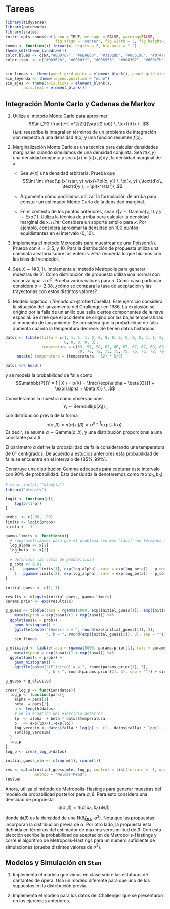# Tareas {-}

```r
library(tidyverse)
library(patchwork)
library(scales)
knitr::opts_chunk$set(echo = TRUE, message = FALSE, warning=FALSE, 
                      fig.align = 'center', fig.width = 5, fig.height=3, cache = TRUE)
comma <- function(x) format(x, digits = 2, big.mark = ",")
theme_set(theme_linedraw())
color.blues <- c(NA,"#BDD7E7", "#6BAED6", "#3182BD", "#08519C", "#074789", "#063e77", "#053464")
color.itam  <- c("#00362b", "#00503f", "#006953", "#008367", "#009c7b", "#00b68f")


sin_lineas <- theme(panel.grid.major = element_blank(), panel.grid.minor = element_blank())
sin_leyenda <- theme(legend.position = "none")
sin_ejes <- theme(axis.ticks = element_blank(), 
        axis.text = element_blank())
```

## Integración Monte Carlo y Cadenas de Markov {-}

1. Utiliza el método Monte Carlo para aproximar 
$$\int_1^2 \frac{e^{-x^2/2}}{\sqrt{2 \pi}} \, \text{d}x \, .$$
*Hint: * reescribe la integral en términos de un problema de integración con
respecto a una densidad $\pi(x)$ y una función resumen $f(x).$

1. Marginalización Monte Carlo es una técnica para calcular densidades 
marginales cuando simulamos de una densidad conjunta. Sea $\pi(x,y)$ una
densidad conjunta y sea $\pi(x) = \int \pi(x, y) \text{d} y \,,$ la densidad
marginal de $x.$ 
    
    - Sea $w(x)$ una densidad arbitraria. Prueba que $$\int \int
    \frac{\pi(x^\star, y) w(x)}{\pi(x, y)} \, \pi(x, y) \,\text{d}x\, \text{d}y
    \, = \pi(x^\star)\,.$$
    
    - Argumenta cómo podríamos utilizar la formulación de arriba para constuir un 
    estimador Monte Carlo de la densidad marginal. 
    
    - En el contexto de los puntos anteriores, sean $x|y \sim \mathsf{Gamma}(y,
    1)$ y $y \sim \mathsf{Exp}(1).$ Utiliza la técnica de arriba para calcular
    la densidad marginal de x. *Hint:* Considera un soporte amplio para $x.$ Por
    ejemplo, considera aproximar la densidad en 100 puntos equidistantes en el
    intervalo $(0,10).$

2. Implementa el método Metropolis para muestrear de una
$\mathsf{Poisson}(\lambda).$ Prueba con $\lambda = 3, 5,$ y $10.$ Para la 
distribución de propuesta utiliza una caminata aleatoria sobre los enteros.
*Hint: * recuerda lo que hicimos con las islas del vendedor.

2. Sea $X \sim \mathsf{N}(0,1).$ Implementa el método Metropolis para generar
muestras de $X.$ Como distribución de propuesta utiliza una normal con varianza 
igual a $\sigma^2.$ Prueba varios valores para $\sigma.$ Como caso particular
considera $\sigma = 2.38,$ ¿cómo se compara la tasa de aceptación y las
trayectorias con estos distintos valores?

3. Modelo logístico. (*Tomado de* @robertCasella). Este ejercicio considera 
la situación del lanzamiento del Challenger en 1986. La explosión se originó 
por la falla de un anillo que sella ciertos componentes de la nave espacial.
Se cree que el accidente se originó por las bajas temperaturas al momento de 
lanzamiento. Se considera que la probabilidad de falla aumenta cuando la 
temperatura decrece. Se tienen datos históricos
```r
datos <- tibble(falla = c(1, 1, 1, 1, 0, 0, 0, 0, 0, 0, 0, 0, 1, 1, 0, 0, 0,1, 
                          0, 0, 0, 0, 0), 
                temperatura = c(53, 57, 58, 63, 66, 67, 67, 67, 68, 69, 70, 70, 
                                70, 70, 72, 73, 75, 75, 76, 76, 78, 79, 81)) %>% 
     mutate( temperatura = (temperatura - 32) * 5/9)

datos %>% head()
```
    
y se modela la probabilidad de falla como 
$$\mathbb{P}(Y = 1 | X ) = p(X) = \frac{\exp(\alpha + \beta X)}{1 + \exp(\alpha + \beta X)} \, .$$

Consideramos la muestra como observaciones 
$$Y_i \sim \mathsf{Bernoulli}(p(X_i))\,,$$
con distribución previa de la forma
$$\pi(\alpha, \beta) = \pi(\alpha) \, \pi(\beta) \propto \alpha^{a - 1}\exp\left(- b \, \alpha \right) \,.$$
Es decir, se asume $\alpha \sim \mathsf{Gamma}(a, b),$ y una distribución
proporcional a una constante para $\beta.$

El parámetro $\alpha$ define la probabilidad de falla considerando una
temperatura de $0^\circ$ centígrados. De acuerdo a estudios anteriores esta 
probabilidad de falla se encuentra en el intervalo de $(85\%, 99\%)$.

Construye una distribución Gamma adecuada para capturar este intervalo con 
$90\%$ de probabilidad. Esta densidads la denotaremos como $\pi(\alpha | a_0,
b_0).$

```r
# renv::install("nleqslv")
library("nleqslv")

logit <- function(p){
    log(p/(1-p))
}

probs  <- c(.85, .99)
limits <- logit(probs)
p_cota <- .1

gamma.limits <- function(x){
  # reparametrizamos para que el problema sea mas "fácil" en términos numéricos.
  log_alpha <- x[1]
  log_beta  <- x[2]
  
  # definimos las cotas de probabilidad
  p_cota <- 0.01
  c(    pgamma(limits[1], exp(log_alpha), rate = exp(log_beta)) - p_cota,
    1 - pgamma(limits[2], exp(log_alpha), rate = exp(log_beta)) - p_cota)
}

initial_guess <- c(1, 1)

results <- nleqslv(initial_guess, gamma.limits)
params.prior <- exp(results$x)

g_guess <- tibble(tasa = rgamma(5000, exp(initial_guess[1]), exp(initial_guess[2]))) %>%
    mutate(prob = exp(tasa)/(1 + exp(tasa))) %>% 
  ggplot(aes(x = prob)) + 
    geom_histogram() + 
    ggtitle(paste("(Guess) a = ", round(exp(initial_guess[1]), 3), 
                  ", b = ", round(exp(initial_guess[2]), 3), sep = "")) + 
    sin_lineas

g_elicited <- tibble(tasa = rgamma(5000, params.prior[1], rate = params.prior[2])) %>%
    mutate(prob = exp(tasa)/(1 + exp(tasa))) %>% 
  ggplot(aes(x = prob)) + 
    geom_histogram() + 
    ggtitle(paste("(Elicited) a = ", round(params.prior[1], 3), 
                  ", b = ", round(params.prior[2], 3), sep = "")) + sin_lineas

g_guess + g_elicited

```

```r

crear_log_p <- function(datos){
  log_p <- function(pars){
    alpha = pars[1]
    beta  = pars[2]
    n <- length(datos)
    # ve la ecuación del ejercicio anterior
    lp  <- alpha  + beta * datos$temperatura
    p   <- exp(lp)/(1+exp(lp))
    log_verosim <- datos$falla * log(p) +  (1 - datos$falla) * log(1 - p)
    sum(log_verosim)
  }  
  log_p
}
log_p <- crear_log_p(datos)

initial_guess_mle <- c(rnorm(1), rnorm(1))

res <- optim(initial_guess_mle, log_p, control = list(fnscale = -1, maxit = 1000), 
             method = "Nelder-Mead")
res$par
```

Ahora, utiliza el método de Metropolis-Hastings para generar muestras del 
modelo de probabilidad posterior para $\alpha, \beta.$ Para esto considera
una densidad de propuesta
$$q(\alpha, \beta) = \pi(\alpha|a_0, b_0) \, \phi(\beta)\, ,$$
donde $\phi(\beta)$ es la densidad de una $\mathsf{N}(\hat \beta_{\mathsf{MLE}},
\sigma^2).$ Nota que las propuestas incorporan la distribución previa de
$\alpha.$ Por otro lado, la propuesta esta definida en términos del estimador de
máxima verosimilitud de $\beta.$ Con esta elección escribe la probabilidad de
aceptación de Metropolis-Hastings y corre el algoritmo de Metropolis-Hastings para 
un número suficiente de simulaciones (prueba distintos valores de $\sigma^2$).

## Modelos y Simulación en `Stan` {-}

1. Implementa el modelo que vimos en clase sobre las estaturas de cantantes de
ópera. Usa un modelo diferente para que uno de los supuestos en la distribución
previa.

1. Implementa el modelo para los datos del Challenger que se presentaron en los
ejercicios anteriores.

